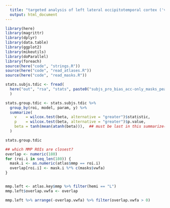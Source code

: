 ```yaml
---
  title: "targeted analysis of left lateral occipitotemporal cortex ('vwfa')"
  output: html_document
---
```



```r

library(here)
library(magrittr)
library(dplyr)
library(data.table)
library(ggplot2)
library(mikeutils)
library(doParallel)
library(foreach)
source(here("code", "strings.R"))
source(here("code", "read_atlases.R"))
source(here("code", "read_masks.R"))

```

```r

stats.subjs.tdic <- fread(
  here("out", "rsa", "stats", paste0("subjs_pro_bias_acc-only_masks_pearson_residual_glm-tdic.csv"))
  )

stats.group.tdic <- stats.subjs.tdic %>%
  group_by(roi, model, param, y) %>%
  summarize(
    v    = wilcox.test(beta, alternative = "greater")$statistic,
    p    = wilcox.test(beta, alternative = "greater")$p.value,
    beta = tanh(mean(atanh(beta))),  ## must be last in this summarize()
  )

stats.group.tdic

## which MMP ROIs are closest?
overlap <- numeric(180)
for (roi.i in seq_len(180)) {
  mask.i <- as.numeric(atlas$mmp == roi.i)
  overlap[roi.i] <- mask.i %*% c(masks$vwfa)
}


mmp.left <- atlas.key$mmp %>% filter(hemi == "L")
mmp.left$overlap.vwfa <- overlap

mmp.left %>% arrange(-overlap.vwfa) %>% filter(overlap.vwfa > 0)

```

